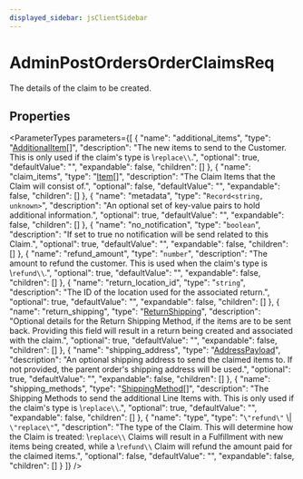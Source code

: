 ```yaml
---
displayed_sidebar: jsClientSidebar
---
```



# AdminPostOrdersOrderClaimsReq

The details of the claim to be created.

## Properties

<ParameterTypes parameters={[
  {
    "name": "additional_items",
    "type": "[AdditionalItem](internal.AdditionalItem-2.mdx)[]",
    "description": "The new items to send to the Customer. This is only used if the claim's type is \\`replace\\`.",
    "optional": true,
    "defaultValue": "",
    "expandable": false,
    "children": []
  },
  {
    "name": "claim_items",
    "type": "[Item](internal.Item-5.mdx)[]",
    "description": "The Claim Items that the Claim will consist of.",
    "optional": false,
    "defaultValue": "",
    "expandable": false,
    "children": []
  },
  {
    "name": "metadata",
    "type": "`Record<string, unknown>`",
    "description": "An optional set of key-value pairs to hold additional information.",
    "optional": true,
    "defaultValue": "",
    "expandable": false,
    "children": []
  },
  {
    "name": "no_notification",
    "type": "`boolean`",
    "description": "If set to true no notification will be send related to this Claim.",
    "optional": true,
    "defaultValue": "",
    "expandable": false,
    "children": []
  },
  {
    "name": "refund_amount",
    "type": "`number`",
    "description": "The amount to refund the customer. This is used when the claim's type is \\`refund\\`.",
    "optional": true,
    "defaultValue": "",
    "expandable": false,
    "children": []
  },
  {
    "name": "return_location_id",
    "type": "`string`",
    "description": "The ID of the location used for the associated return.",
    "optional": true,
    "defaultValue": "",
    "expandable": false,
    "children": []
  },
  {
    "name": "return_shipping",
    "type": "[ReturnShipping](internal.ReturnShipping-3.mdx)",
    "description": "Optional details for the Return Shipping Method, if the items are to be sent back. Providing this field will result in a return being created and associated with the claim.",
    "optional": true,
    "defaultValue": "",
    "expandable": false,
    "children": []
  },
  {
    "name": "shipping_address",
    "type": "[AddressPayload](internal.AddressPayload.mdx)",
    "description": "An optional shipping address to send the claimed items to. If not provided, the parent order's shipping address will be used.",
    "optional": true,
    "defaultValue": "",
    "expandable": false,
    "children": []
  },
  {
    "name": "shipping_methods",
    "type": "[ShippingMethod](internal.ShippingMethod-2.mdx)[]",
    "description": "The Shipping Methods to send the additional Line Items with. This is only used if the claim's type is \\`replace\\`.",
    "optional": true,
    "defaultValue": "",
    "expandable": false,
    "children": []
  },
  {
    "name": "type",
    "type": "``\"refund\"`` \\| ``\"replace\"``",
    "description": "The type of the Claim. This will determine how the Claim is treated: \\`replace\\` Claims will result in a Fulfillment with new items being created, while a \\`refund\\` Claim will refund the amount paid for the claimed items.",
    "optional": false,
    "defaultValue": "",
    "expandable": false,
    "children": []
  }
]} />
